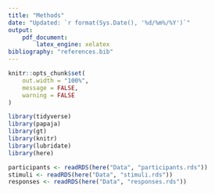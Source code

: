 ```yaml
---
title: "Methods"
date: "Updated: `r format(Sys.Date(), '%d/%m%/%Y')`"
output:
    pdf_document:
        latex_engine: xelatex
bibliography: "references.bib"
---
```


```r

knitr::opts_chunk$set(
	out.width = "100%",
	message = FALSE,
	warning = FALSE
)

```

```r

library(tidyverse)
library(papaja)
library(gt)
library(knitr)
library(lubridate)
library(here)

participants <- readRDS(here("Data", "participants.rds"))
stimuli <- readRDS(here("Data", "stimuli.rds"))
responses <- readRDS(here("Data", "responses.rds"))

```

